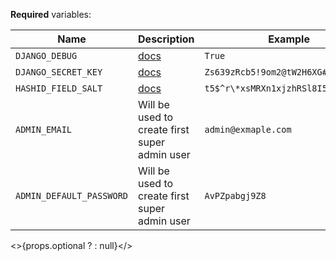 **Required** variables:

| Name                     | Description                                                                   | Example                             |
| ------------------------ | ----------------------------------------------------------------------------- | ----------------------------------- |
| `DJANGO_DEBUG`           | [docs](https://docs.djangoproject.com/en/4.2/ref/settings/#std:setting-DEBUG) | `True`                              |
| `DJANGO_SECRET_KEY`      | [docs](https://docs.djangoproject.com/en/4.2/ref/settings/#secret-key)        | `Zs639zRcb5!9om2@tW2H6XG#Znj^TB^I`  |
| `HASHID_FIELD_SALT`      | [docs](https://github.com/nshafer/django-hashid-field#hashid_field_salt)      | `t5$^r\*xsMRXn1xjzhRSl8I5Hb3BUW$4U` |
| `ADMIN_EMAIL`            | Will be used to create first super admin user                                 | `admin@exmaple.com`                 |
| `ADMIN_DEFAULT_PASSWORD` | Will be used to create first super admin user                                 | `AvPZpabgj9Z8`                      |


<>{props.optional ? <OptionalVars /> : null}</>
